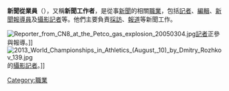 {{unreferenced|time=2015-08-19T07:23:17+00:00}}
'''新聞從業員'''（{{lang-en|Journalist}}），又稱'''新聞工作者'''，是從事[[新聞|新聞]]的相關[[職業|職業]]，包括[[記者|記者]]、[[編輯|編輯]]、[[新聞報導員|新聞報導員]]及[[攝影記者|攝影記者]]等。他們主要負責[[採訪|採訪]]、[[報道|報道]]等新聞工作。

[[File:Reporter_from_CN8_at_the_Petco_gas_explosion_20050304.jpg|thumb]][[記者|記者]]正參與報導。]]
[[File:2013_World_Championships_in_Athletics_(August,_10)_by_Dmitry_Rozhkov_139.jpg|thumb]]的[[攝影記者|攝影記者]]。]]

{{Authority control}}
{{occupation-stub}}

[[Category:職業|Category:職業]]